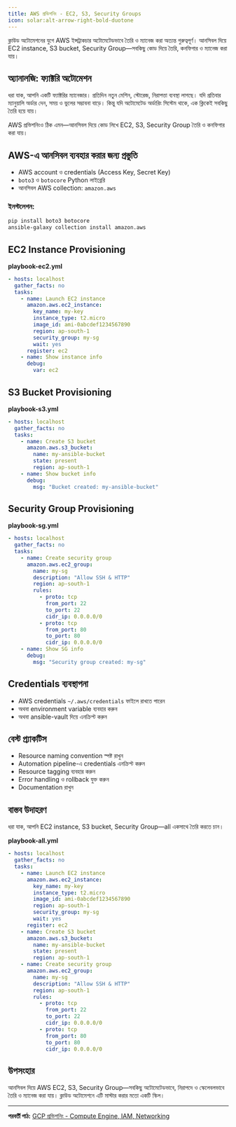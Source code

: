 ```yaml
---
title: AWS প্রভিশনিং - EC2, S3, Security Groups
icon: solar:alt-arrow-right-bold-duotone
---
```


ক্লাউড অটোমেশনের যুগে AWS ইন্সট্রাকচার অটোমেটেডভাবে তৈরি ও ম্যানেজ করা অত্যন্ত গুরুত্বপূর্ণ। আনসিবল দিয়ে EC2 instance, S3 bucket, Security Group—সবকিছু কোড দিয়ে তৈরি, কনফিগার ও ম্যানেজ করা যায়।

## অ্যানালজি: ফ্যাক্টরি অটোমেশন

ধরা যাক, আপনি একটি ফ্যাক্টরির ম্যানেজার। প্রতিদিন নতুন মেশিন, স্টোরেজ, নিরাপত্তা ব্যবস্থা লাগছে। যদি প্রতিবার ম্যানুয়ালি অর্ডার দেন, সময় ও ভুলের সম্ভাবনা বাড়ে। কিন্তু যদি অটোমেটেড অর্ডারিং সিস্টেম থাকে, এক ক্লিকেই সবকিছু তৈরি হয়ে যায়।

AWS প্রভিশনিংও ঠিক এমন—আনসিবল দিয়ে কোড লিখে EC2, S3, Security Group তৈরি ও কনফিগার করা যায়।

## AWS-এ আনসিবল ব্যবহার করার জন্য প্রস্তুতি

- AWS account ও credentials (Access Key, Secret Key)
- `boto3` ও `botocore` Python লাইব্রেরি
- আনসিবল AWS collection: `amazon.aws`

### ইনস্টলেশন:
```bash
pip install boto3 botocore
ansible-galaxy collection install amazon.aws
```

## EC2 Instance Provisioning

**playbook-ec2.yml**
```yaml
- hosts: localhost
  gather_facts: no
  tasks:
    - name: Launch EC2 instance
      amazon.aws.ec2_instance:
        key_name: my-key
        instance_type: t2.micro
        image_id: ami-0abcdef1234567890
        region: ap-south-1
        security_group: my-sg
        wait: yes
      register: ec2
    - name: Show instance info
      debug:
        var: ec2
```

## S3 Bucket Provisioning

**playbook-s3.yml**
```yaml
- hosts: localhost
  gather_facts: no
  tasks:
    - name: Create S3 bucket
      amazon.aws.s3_bucket:
        name: my-ansible-bucket
        state: present
        region: ap-south-1
    - name: Show bucket info
      debug:
        msg: "Bucket created: my-ansible-bucket"
```

## Security Group Provisioning

**playbook-sg.yml**
```yaml
- hosts: localhost
  gather_facts: no
  tasks:
    - name: Create security group
      amazon.aws.ec2_group:
        name: my-sg
        description: "Allow SSH & HTTP"
        region: ap-south-1
        rules:
          - proto: tcp
            from_port: 22
            to_port: 22
            cidr_ip: 0.0.0.0/0
          - proto: tcp
            from_port: 80
            to_port: 80
            cidr_ip: 0.0.0.0/0
    - name: Show SG info
      debug:
        msg: "Security group created: my-sg"
```

## Credentials ব্যবস্থাপনা

- AWS credentials `~/.aws/credentials` ফাইলে রাখতে পারেন
- অথবা environment variable ব্যবহার করুন
- অথবা ansible-vault দিয়ে এনক্রিপ্ট করুন

## বেস্ট প্র্যাকটিস

- Resource naming convention স্পষ্ট রাখুন
- Automation pipeline-এ credentials এনক্রিপ্ট করুন
- Resource tagging ব্যবহার করুন
- Error handling ও rollback যুক্ত করুন
- Documentation রাখুন

## বাস্তব উদাহরণ

ধরা যাক, আপনি EC2 instance, S3 bucket, Security Group—all একসাথে তৈরি করতে চান।

**playbook-all.yml**
```yaml
- hosts: localhost
  gather_facts: no
  tasks:
    - name: Launch EC2 instance
      amazon.aws.ec2_instance:
        key_name: my-key
        instance_type: t2.micro
        image_id: ami-0abcdef1234567890
        region: ap-south-1
        security_group: my-sg
        wait: yes
      register: ec2
    - name: Create S3 bucket
      amazon.aws.s3_bucket:
        name: my-ansible-bucket
        state: present
        region: ap-south-1
    - name: Create security group
      amazon.aws.ec2_group:
        name: my-sg
        description: "Allow SSH & HTTP"
        region: ap-south-1
        rules:
          - proto: tcp
            from_port: 22
            to_port: 22
            cidr_ip: 0.0.0.0/0
          - proto: tcp
            from_port: 80
            to_port: 80
            cidr_ip: 0.0.0.0/0
```

## উপসংহার

আনসিবল দিয়ে AWS EC2, S3, Security Group—সবকিছু অটোমেটেডভাবে, নিরাপদে ও স্কেলেবলভাবে তৈরি ও ম্যানেজ করা যায়। ক্লাউড অটোমেশনে এটি মাস্টার করার মতো একটি স্কিল।

---

**পরবর্তী পাঠ:** [GCP প্রভিশনিং - Compute Engine, IAM, Networking](/ansible/gcp-provisioning)
